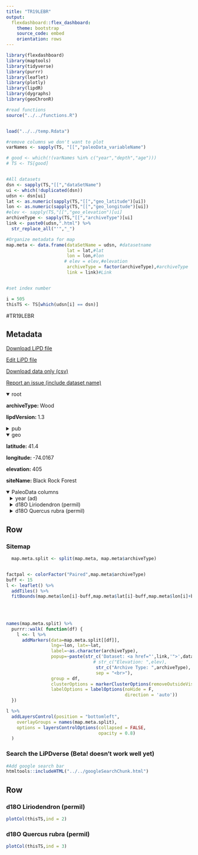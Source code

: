 ```yaml
---
title: "TR19LEBR"
output: 
  flexdashboard::flex_dashboard:
    theme: bootstrap
    source_code: embed
    orientation: rows
---
```


```r
library(flexdashboard)
library(maptools)
library(tidyverse)
library(purrr)
library(leaflet)
library(plotly)
library(lipdR)
library(dygraphs)
library(geoChronR)

#read functions
source("../../functions.R")


load("../../temp.Rdata")

#remove columns we don't want to plot
varNames <- sapply(TS, "[[","paleoData_variableName")

# good <- which(!(varNames %in% c("year","depth","age")))
# TS <- TS[good]


#All datasets
dsn <- sapply(TS,"[[","dataSetName")
ui <- which(!duplicated(dsn))
udsn <- dsn[ui]
lat <- as.numeric(sapply(TS,"[[","geo_latitude")[ui])
lon <- as.numeric(sapply(TS,"[[","geo_longitude")[ui])
#elev <- sapply(TS,"[[","geo_elevation")[ui]
archiveType <- sapply(TS,"[[","archiveType")[ui]
link <- paste0(udsn,".html") %>% 
  str_replace_all("'","_")

#Organize metadata for map
map.meta <- data.frame(dataSetName = udsn, #datasetname
                       lat = lat,#lat
                       lon = lon,#lon
                      # elev = elev,#elevation
                       archiveType = factor(archiveType),#archiveType
                       link = link)#Link


#set index number

i = 505
thisTS <- TS[which(udsn[i] == dsn)]
```
#TR19LEBR

Metadata {.sidebar}
-------------------------------------
[Download LiPD file](TR19LEBR.lpd)
            

[Edit LiPD file](http://lipd.net/playground?source=http://lipdverse.org/iso2kv0_11_0/TR19LEBR.lpd)
            

[Download data only (csv)](TR19LEBR.csv)
            

[Report an issue (include dataset name)](https://github.com/nickmckay/LiPDverse/issues)

<details open style="margin-left: 0px">
<summary>root</summary>
<p style="margin-left: 0px"><strong>archiveType: </strong>Wood
<p style="margin-left: 0px"><strong>lipdVersion: </strong>1.3
</details>
<details>
<summary>pub</summary>
<details style="margin-left: 10px">
<summary>pub1</summary>
<p style="margin-left: 10px"><strong>journal: </strong>Nature Communications
<p style="margin-left: 10px"><strong>volume: </strong>10
<p style="margin-left: 10px"><strong>title: </strong>Tree-ring isotopes capture interannual vegetation productivity dynamics at the biome scale
<p style="margin-left: 10px"><strong>DOI: </strong>10.1038/s41467-019-08634-y
</details>
</details>
<details open style="margin-left: 0px">
<summary>geo</summary>
<p style="margin-left: 0px"><strong>latitude: </strong>41.4
<p style="margin-left: 0px"><strong>longitude: </strong>-74.0167
<p style="margin-left: 0px"><strong>elevation: </strong>405
<p style="margin-left: 0px"><strong>siteName: </strong>Black Rock Forest
</details>
<details open>
<summary>PaleoData columns</summary>
<details style="margin-left: 10px">
<summary>year (ad)</summary>
<p style="margin-left: 10px"><strong>TSid: </strong>WEBeb4aa1cf
<p style="margin-left: 10px"><strong>variableName: </strong>year
<p style="margin-left: 10px"><strong>units: </strong>ad
<p style="margin-left: 10px"><strong>description: </strong>year ad
</details>
<details style="margin-left: 10px">
<summary>d18O Liriodendron (permil)</summary>
<p style="margin-left: 10px"><strong>TSid: </strong>WEB302321b9
<p style="margin-left: 10px"><strong>variableName: </strong>d18O Liriodendron
<p style="margin-left: 10px"><strong>units: </strong>permil
<p style="margin-left: 10px"><strong>description: </strong>composite tree-ring d18O, average of 5 Liriodendron tulipifera trees
<details>
<summary>interpretation</summary>
<details style="margin-left: 20px">
<summary>1</summary>
<p style="margin-left: 20px"><strong>variable: </strong>d18O
<p style="margin-left: 20px"><strong>direction: </strong>negative
<p style="margin-left: 20px"><strong>scope: </strong>climate
<p style="margin-left: 20px"><strong>variableDetail: </strong>Net Primary Productivity
<p style="margin-left: 20px"><strong>seasonality: </strong>annual
</details>
</details>
</details>
<details style="margin-left: 10px">
<summary>d18O Quercus rubra (permil)</summary>
<p style="margin-left: 10px"><strong>TSid: </strong>WEBbc9c2816
<p style="margin-left: 10px"><strong>variableName: </strong>d18O Quercus rubra
<p style="margin-left: 10px"><strong>units: </strong>permil
<p style="margin-left: 10px"><strong>description: </strong>composite tree-ring d18O, average of 5 Quercus rubra trees
<details>
<summary>interpretation</summary>
<details style="margin-left: 20px">
<summary>1</summary>
<p style="margin-left: 20px"><strong>variable: </strong>d18O
<p style="margin-left: 20px"><strong>direction: </strong>negative
<p style="margin-left: 20px"><strong>scope: </strong>climate
<p style="margin-left: 20px"><strong>variableDetail: </strong>Net Primary Productivity
<p style="margin-left: 20px"><strong>seasonality: </strong>annual
</details>
</details>
</details>

Row {.tabset .tabset-fade}
-----------------------------------------------------------------------

### Sitemap

```r
  map.meta.split <- split(map.meta, map.meta$archiveType)


factpal <- colorFactor("Paired",map.meta$archiveType)
buff <- 15
l <- leaflet() %>% 
  addTiles() %>% 
  fitBounds(map.meta$lon[i]-buff,map.meta$lat[i]-buff,map.meta$lon[i]+buff,map.meta$lat[i]+buff)
  

  
  
names(map.meta.split) %>%
  purrr::walk( function(df) {
    l <<- l %>%
      addMarkers(data=map.meta.split[[df]],
                 lng=~lon, lat=~lat,
                 label=~as.character(archiveType),
                 popup=~paste(str_c('Dataset: <a href="',link,'">',dataSetName,'</a>'),
                                 # str_c("Elevation: ",elev),
                                  str_c("Archive Type: ",archiveType),
                                  sep = "<br>"),
                 group = df,
                 clusterOptions = markerClusterOptions(removeOutsideVisibleBounds = F),
                 labelOptions = labelOptions(noHide = F,
                                             direction = 'auto'))
  })

l %>%
  addLayersControl(position = "bottomleft",
    overlayGroups = names(map.meta.split),
    options = layersControlOptions(collapsed = FALSE,
                                   opacity = 0.8)
  )
```

### Search the LiPDverse (Beta! doesn't work well yet)
```r
#Add google search bar
htmltools::includeHTML("../../googleSearchChunk.html")
```


Row {.tabset .tabset-fade}
-----------------------------------------------------------------------

### d18O Liriodendron (permil)
```r
plotCol(thisTS,ind = 2)
```

### d18O Quercus rubra (permil)
```r
plotCol(thisTS,ind = 3)
```
